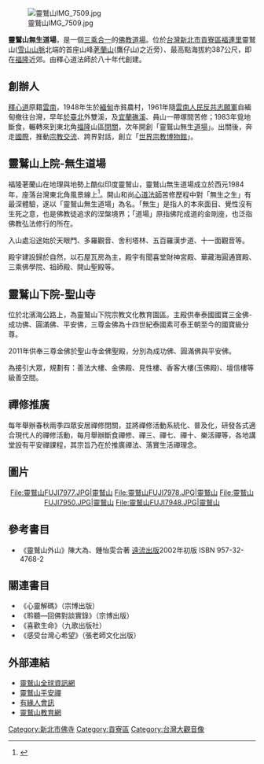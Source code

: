 {{newsrelease|time=2016-11-21T05:31:33+00:00}}
{{東亞廟宇
| name = 靈鷲山無生道場
| img = File:靈鷲山大門FUJI7945.JPG
| img_capt =靈鷲山大門  
| image_width = 256px 
| location = [[台灣|台灣]][[新北市|新北市]][[貢寮區|貢寮區]][[福連里|福連里]]香蘭街7之1號
| coordinates = {{Coord|25.01772|121.97325|display=title,inline}}
| god =  
| type =  [[三乘合一|三乘合一]]
| struct = 
| open_year = 1984年
| cere_date = 
| cultural_collection =  
| people = [[釋心道|心道]]法師創建
}}

[[File:靈鷲山IMG_7509.jpg|thumb]]

'''靈鷲山無生道場'''，是一個[[三乘合一|三乘合一]]的[[佛教|佛教]][[道場|道場]]。位於[[台灣|台灣]][[新北市|新北市]][[貢寮區|貢寮區]][[福連里|福連里]]靈鷲山([[雪山山脈|雪山山脈]]北端的首座山峰[[荖蘭山|荖蘭山]](鷹仔山)之近旁）、最高點海拔約387公尺，即在[[福隆車站|福隆]]近郊。由釋心道法師於八十年代創建。

==創辦人==
[[釋心道|釋心道]]原籍[[雲南|雲南]]，1948年生於[[緬甸|緬甸]]赤貧農村，1961年隨[[雲南人民反共志願軍|雲南人民反共志願軍]]自緬甸撤往台灣，早年[[於|於]][[臺北市|臺北]]外雙溪，及[[宜蘭縣|宜蘭]][[礁溪鄉|礁溪]]、員山一帶塚間苦修；1983年覓地斷食，輾轉來到東北角[[福隆|福隆]]山區[[閉關|閉關]]，次年開創「靈鷲山無生[[道場|道場]]」。出關後，奔走[[國際|國際]]，推動[[宗教|宗教]][[交流|交流]]、跨界對話，創立「[[世界宗教博物館|世界宗教博物館]]」。

==靈鷲山上院-無生道場==
福隆荖蘭山在地理與地勢上酷似印度靈鷲山，靈鷲山無生道場成立於西元1984年，座落台灣東北角風景線上<ref>{{Cite web|title=台灣宗教百景|url=https://www.taiwangods.com/html/landscape/1_0011.aspx?i=7|access-date=2022-03-08|archive-url=https://web.archive.org/web/20201001213906/https://www.taiwangods.com/html/landscape/1_0011.aspx?i=7|archive-date=2020-10-01|dead-url=no}}</ref>。開山和尚[[心道法師|心道法師]]苦修歷程中對「無生之生」有最深體驗，遂以「靈鷲山無生道場」為名。「無生」是指人的本來面目、覺性沒有生死之意，也是佛教徒追求的涅槃境界；「道場」原指佛陀成道的金剛座，也泛指佛教弘法修行的所在。

入山處沿途始於天眼門、多羅觀音、舍利塔林、五百羅漢步道、十一面觀音等。

殿宇建設歸於自然，以石屋瓦房為主，殿宇有聞喜堂財神宮殿、華藏海圓通寶殿、三乘佛學院、祖師殿、開山聖殿等。

==靈鷲山下院-聖山寺==
位於北濱海公路上，為靈鷲山下院宗教文化教育園區。主殿供奉泰國國寶三金佛-成功佛、圓滿佛、平安佛，三尊金佛為十四世紀泰國素可泰王朝至今的國寶級分尊。

2011年供奉三尊金佛於聖山寺金佛聖殿，分別為成功佛、圓滿佛與平安佛。

為接引大眾，規劃有：善法大樓、金佛殿、見性樓、香客大樓(玉佛殿)、壇信樓等級善空間。

==禪修推廣==
每年舉辦春秋兩季四眾安居禪修閉關，並將禪修活動系統化、普及化，研發各式適合現代人的禪修活動，每月舉辦斷食禪修、禪三、禪七、禪十、樂活禪等，各地講堂設有平安禪課程，其宗旨乃在於推廣禪法、落實生活禪理念。

==圖片==
<center>
<gallery>
File:靈鷲山FUJI7977.JPG|靈鷲山
File:靈鷲山FUJI7978.JPG|靈鷲山
File:靈鷲山FUJI7950.JPG|靈鷲山
File:靈鷲山FUJI7948.JPG|靈鷲山
</gallery>
</center>

{{wide image|靈鷲山FUJI7953.JPG|800px|靈鷲山頂眺望三貂角}}

==參考書目==
{{refbegin}}
*《靈鷲山外山》陳大為、鍾怡雯合著 [[遠流出版|遠流出版]]2002年初版 ISBN 957-32-4768-2
{{refend}}

==關連書目==
*《心靈解碼》（宗博出版）
*《聆聽—回佛對談實錄》（宗博出版）
*《喜歡生命》（九歌出版社）
*《感受台灣心希望》（張老師文化出版）

==外部連結==
{{commons category|Mount Lingqiu Wusheng Monastery}}
*[http://www.093.org.tw/ 靈鷲山全球資訊網] {{Wayback|url=http://www.093.org.tw/ |date=20210214224950 }}
*[https://peacemeditation.ljm.org.tw// 靈鷲山平安禪] 
*[https://ljmnews.org/ 有緣人會訊] 
*[https://edu.ljm.org.tw/ 靈鷲山教育網] 
{{臺灣宗教百景}}
[[Category:新北市佛寺|Category:新北市佛寺]]
[[Category:貢寮區|Category:貢寮區]]
[[Category:台灣大觀音像|Category:台灣大觀音像]]